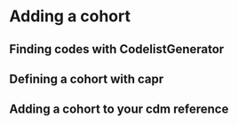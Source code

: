# Adding a cohort

## Finding codes with CodelistGenerator

## Defining a cohort with capr

## Adding a cohort to your cdm reference
